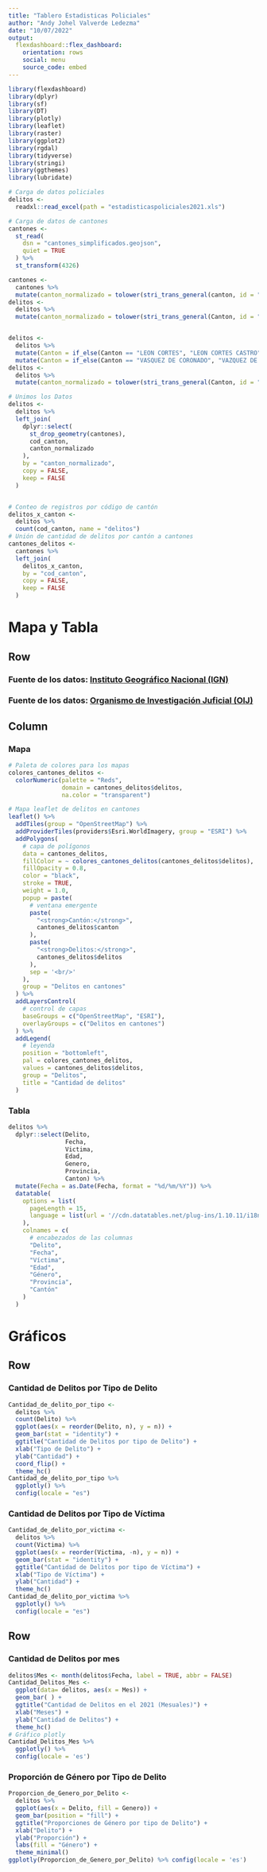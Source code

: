 ---
title: "Tablero Estadisticas Policiales"
author: "Andy Johel Valverde Ledezma"
date: "10/07/2022"
output:
  flexdashboard::flex_dashboard:
    orientation: rows
    social: menu
    source_code: embed
---

```{r carga de paquetes, message=FALSE, warning=FALSE}
library(flexdashboard)
library(dplyr) 
library(sf) 
library(DT) 
library(plotly) 
library(leaflet) 
library(raster) 
library(ggplot2) 
library(rgdal)
library(tidyverse)
library(stringi)
library(ggthemes)
library(lubridate)
```

```{r carga de datos, message=FALSE, warning=FALSE}
# Carga de datos policiales
delitos <-
  readxl::read_excel(path = "estadisticaspoliciales2021.xls")

# Carga de datos de cantones
cantones <-
  st_read(
    dsn = "cantones_simplificados.geojson",
    quiet = TRUE
  ) %>%
  st_transform(4326)
```

```{r Unión de Datos, message=FALSE, warning=FALSE}
cantones <-
  cantones %>%
  mutate(canton_normalizado = tolower(stri_trans_general(canton, id = "Latin-ASCII")))
delitos <-
  delitos %>%
  mutate(canton_normalizado = tolower(stri_trans_general(Canton, id = "Latin-ASCII")))


delitos <-
  delitos %>%
  mutate(Canton = if_else(Canton == "LEON CORTES", "LEON CORTES CASTRO", Canton)) %>%
  mutate(Canton = if_else(Canton == "VASQUEZ DE CORONADO", "VAZQUEZ DE CORONADO", Canton))
delitos <-
  delitos %>%
  mutate(canton_normalizado = tolower(stri_trans_general(Canton, id = "Latin-ASCII")))

# Unimos los Datos
delitos <-
  delitos %>%
  left_join(
    dplyr::select(
      st_drop_geometry(cantones),
      cod_canton,
      canton_normalizado
    ),
    by = "canton_normalizado",
    copy = FALSE,
    keep = FALSE
  )


# Conteo de registros por código de cantón
delitos_x_canton <-
  delitos %>%
  count(cod_canton, name = "delitos")
# Unión de cantidad de delitos por cantón a cantones
cantones_delitos <-
  cantones %>%
  left_join(
    delitos_x_canton,
    by = "cod_canton",
    copy = FALSE,
    keep = FALSE
  )
```

Mapa y Tabla
=======================================================================

Row {data-height=10}
-----------------------------------------------------------------------

### **Fuente de los datos: [Instituto Geográfico Nacional (IGN)](http://geos.snitcr.go.cr/be/IGN_5/wfs)**
### **Fuente de los datos: [Organismo de Investigación Juficial (OIJ)](https://sitiooij.poder-judicial.go.cr/index.php/ayuda/servicios-policiales/servicios-a-organizaciones/indice-de-transparencia-del-sector-publico-costarricense/datos-abiertos)**

Column {data-width=650}
-----------------------------------------------------------------------

### Mapa

```{r}
# Paleta de colores para los mapas
colores_cantones_delitos <-
  colorNumeric(palette = "Reds",
               domain = cantones_delitos$delitos,
               na.color = "transparent")

# Mapa leaflet de delitos en cantones
leaflet() %>%
  addTiles(group = "OpenStreetMap") %>% 
  addProviderTiles(providers$Esri.WorldImagery, group = "ESRI") %>%
  addPolygons(
    # capa de polígonos
    data = cantones_delitos,
    fillColor = ~ colores_cantones_delitos(cantones_delitos$delitos),
    fillOpacity = 0.8,
    color = "black",
    stroke = TRUE,
    weight = 1.0,
    popup = paste(
      # ventana emergente
      paste(
        "<strong>Cantón:</strong>",
        cantones_delitos$canton
      ),
      paste(
        "<strong>Delitos:</strong>",
        cantones_delitos$delitos
      ),
      sep = '<br/>'
    ),
    group = "Delitos en cantones"
  ) %>%
  addLayersControl(
    # control de capas
    baseGroups = c("OpenStreetMap", "ESRI"),
    overlayGroups = c("Delitos en cantones")
  ) %>%
  addLegend(
    # leyenda
    position = "bottomleft",
    pal = colores_cantones_delitos,
    values = cantones_delitos$delitos,
    group = "Delitos",
    title = "Cantidad de delitos"
  )
```

### Tabla 

```{r}
delitos %>%
  dplyr::select(Delito,
                Fecha,
                Victima,
                Edad,
                Genero,
                Provincia,
                Canton) %>%
  mutate(Fecha = as.Date(Fecha, format = "%d/%m/%Y")) %>%
  datatable(
    options = list(
      pageLength = 15,
      language = list(url = '//cdn.datatables.net/plug-ins/1.10.11/i18n/Spanish.json')
    ),
    colnames = c(
      # encabezados de las columnas
      "Delito",
      "Fecha",
      "Víctima",
      "Edad",
      "Género",
      "Provincia",
      "Cantón"
    )
  )
```

Gráficos
=======================================================================

Row
----------------------------------------------------------------------

### Cantidad de Delitos por Tipo de Delito

```{r}
Cantidad_de_delito_por_tipo <-
  delitos %>%
  count(Delito) %>%
  ggplot(aes(x = reorder(Delito, n), y = n)) +
  geom_bar(stat = "identity") +
  ggtitle("Cantidad de Delitos por tipo de Delito") +
  xlab("Tipo de Delito") +
  ylab("Cantidad") +
  coord_flip() +
  theme_hc()
Cantidad_de_delito_por_tipo %>%
  ggplotly() %>%
  config(locale = "es")
```

### Cantidad de Delitos por Tipo de Víctima

```{r}
Cantidad_de_delito_por_victima <-
  delitos %>%
  count(Victima) %>%
  ggplot(aes(x = reorder(Victima, -n), y = n)) +
  geom_bar(stat = "identity") +
  ggtitle("Cantidad de Delitos por tipo de Víctima") +
  xlab("Tipo de Víctima") +
  ylab("Cantidad") +
  theme_hc()
Cantidad_de_delito_por_victima %>%
  ggplotly() %>%
  config(locale = "es")
```

Row
-----------------------------------------------------------------------

### Cantidad de Delitos por mes

```{r}
delitos$Mes <- month(delitos$Fecha, label = TRUE, abbr = FALSE)
Cantidad_Delitos_Mes <-
  ggplot(data= delitos, aes(x = Mes)) +
  geom_bar( ) +
  ggtitle("Cantidad de Delitos en el 2021 (Mesuales)") +
  xlab("Meses") +
  ylab("Cantidad de Delitos") +
  theme_hc()
# Gráfico plotly
Cantidad_Delitos_Mes %>%
  ggplotly() %>% 
  config(locale = 'es') 
```

### Proporción de Género por Tipo de Delito

```{r}
Proporcion_de_Genero_por_Delito <-
  delitos %>%
  ggplot(aes(x = Delito, fill = Genero)) +
  geom_bar(position = "fill") +
  ggtitle("Proporciones de Género por tipo de Delito") +
  xlab("Delito") +
  ylab("Proporción") +
  labs(fill = "Género") +
  theme_minimal()
ggplotly(Proporcion_de_Genero_por_Delito) %>% config(locale = 'es')
```
